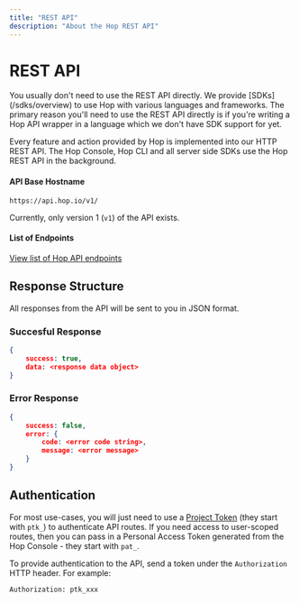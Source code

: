 ```yaml
---
title: "REST API"
description: "About the Hop REST API"
---
```


# REST API

<Note>
  You usually don't need to use the REST API directly. We provide
  [SDKs](/sdks/overview) to use Hop with various languages and frameworks. The
  primary reason you'll need to use the REST API directly is if you're writing a
  Hop API wrapper in a language which we don't have SDK support for yet.
</Note>

Every feature and action provided by Hop is implemented into our HTTP REST API.
The Hop Console, Hop CLI and all server side SDKs use the Hop REST API in the
background.

#### API Base Hostname

```
https://api.hop.io/v1/
```

Currently, only version 1 (`v1`) of the API exists.

#### List of Endpoints

[View list of Hop API endpoints](https://api-staging.hop.io/docs/static/index.html#/)

## Response Structure

All responses from the API will be sent to you in JSON format.

### Succesful Response

```json
{
	success: true,
	data: <response data object>
}
```

### Error Response

```json
{
	success: false,
	error: {
		code: <error code string>,
		message: <error message>
	}
}
```

## Authentication

For most use-cases, you will just need to use a [Project Token](./project_token)
(they start with `ptk_`) to authenticate API routes. If you need access to
user-scoped routes, then you can pass in a Personal Access Token generated from
the Hop Console - they start with `pat_`.

To provide authentication to the API, send a token under the `Authorization`
HTTP header. For example:

```
Authorization: ptk_xxx
```
